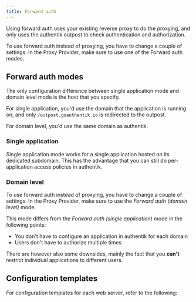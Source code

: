```yaml
---
title: Forward auth
---
```


Using forward auth uses your existing reverse proxy to do the proxying, and only uses the authentik outpost to check authentication and authorization.

To use forward auth instead of proxying, you have to change a couple of settings.
In the Proxy Provider, make sure to use one of the Forward auth modes.

## Forward auth modes
The only configuration difference between single application mode and domain level mode is the host that you specify.

For single application, you'd use the domain that the application is running on, and only `/outpost.goauthentik.io` is redirected to the outpost.

For domain level, you'd use the same domain as authentik.

### Single application

Single application mode works for a single application hosted on its dedicated subdomain. This has the advantage that you can still do per-application access policies in authentik.

### Domain level

To use forward auth instead of proxying, you have to change a couple of settings.
In the Proxy Provider, make sure to use the _Forward auth (domain level)_ mode.

This mode differs from the _Forward auth (single application)_ mode in the following points:

-   You don't have to configure an application in authentik for each domain
-   Users don't have to authorize multiple times

There are however also some downsides, mainly the fact that you **can't** restrict individual applications to different users.

## Configuration templates
For configuration templates for each web server, refer to the following:

<DocCardList items={useCurrentSidebarCategory().items} />
